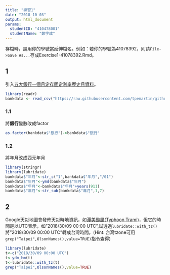```yaml
---
title: "練習1"
date: "2018-10-03"
output: html_document
params:
  studentID: "410478001"
  studentName: "鄭宇成"
---
```

存檔時，請用你的學號當延伸檔名。例如：若你的學號為41078392，則請`File->Save As...`存成Exercise1-41078392.Rmd。

## 1
引入[五大銀行一個月定存固定利率歷史月資料](https://raw.githubusercontent.com/tpemartin/github-data/master/bankdata.csv)。

```r
library(readr)
bankdata <- read_csv("https://raw.githubusercontent.com/tpemartin/github-data/master/bankdata.csv")
```

### 1.1
將**銀行**變數改成factor
```r
as.factor(bankdata$"銀行")->bankdata$"銀行"
```

### 1.2
將年月改成西元年月
```r
library(stringr)
library(lubridate)
bankdata$"年月"<-str_c("1",bankdata$"年月","/01")
bankdata$"年月"<-ymd(bankdata$"年月")
bankdata$"年月"<-bankdata$"年月"+years(911)
bankdata$"年月"<-str_sub(bankdata$"年月",1,7)
```

## 2
Google天災地圖會發佈天災時地資訊，如[潭美颱風(Typhoon Trami)](https://google.org/crisismap/google.com/2018-trami)，但它的時間是以UTC表示，如"2018/30/09 00:00 UTC",試透過`lubridate::with_tz()`將"2018/30/09 00:00 UTC"轉成台灣時間。(Hint: 台灣tzone可用`grep("Taipei",OlsonNames(),value=TRUE)`指令查得)

```r
library(lubridate)
t<-c("2018/30/09 00:00 UTC")
t<-ydm_hm(t)
t<-lubridate::with_tz(t)
grep("Taipei",OlsonNames(),value=TRUE)
```


